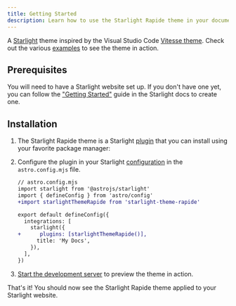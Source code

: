```yaml
---
title: Getting Started
description: Learn how to use the Starlight Rapide theme in your documentation.
---
```


A [Starlight](https://starlight.astro.build) theme inspired by the Visual Studio Code [Vitesse theme](https://marketplace.visualstudio.com/items?itemName=antfu.theme-vitesse).
Check out the various [examples](/examples/asides/) to see the theme in action.

## Prerequisites

You will need to have a Starlight website set up.
If you don't have one yet, you can follow the ["Getting Started"](https://starlight.astro.build/getting-started) guide in the Starlight docs to create one.

## Installation


<Steps>

1. The Starlight Rapide theme is a Starlight [plugin](https://starlight.astro.build/reference/plugins/) that you can install using your favorite package manager:

   <PackageManagers pkg="starlight-theme-rapide" />

2. Configure the plugin in your Starlight [configuration](https://starlight.astro.build/reference/configuration/#plugins) in the `astro.config.mjs` file.

   ```diff lang="js"
   // astro.config.mjs
   import starlight from '@astrojs/starlight'
   import { defineConfig } from 'astro/config'
   +import starlightThemeRapide from 'starlight-theme-rapide'

   export default defineConfig({
     integrations: [
       starlight({
   +      plugins: [starlightThemeRapide()],
         title: 'My Docs',
       }),
     ],
   })
   ```

3. [Start the development server](https://starlight.astro.build/getting-started/#start-the-development-server) to preview the theme in action.

   <PackageManagers type="run" args="dev" />

</Steps>

That's it! You should now see the Starlight Rapide theme applied to your Starlight website.
